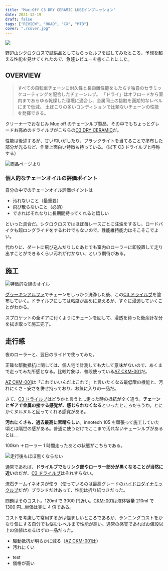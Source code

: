 ```yaml
---
title: "Muc-Off C3 DRY CERAMIC LUBEインプレッション"
date: 2021-12-19
draft: false
tags: ["REVIEW", "ROAD", "CX", "MTB"]
cover: "./cover.jpg"
---
```


![ ](./cover.jpg)

野辺山シクロクロスで試供品としてもらったルブを試してみたところ、予想を超える性能を見せてくれたので、急遽レビューを書くことにした。

## OVERVIEW

<LinkBox url="https://www.amazon.co.jp/dp/B07SYYN2J6/" isAmazonLink />

> すべての自転車チェーンに耐久性と長距離性能をもたらす独自のセラミックコーティングを配合したチェーンルブ。
> 「ドライ」はオフロードから室内まであらゆる乾燥した環境に適合し、金属同士の接触を画期的なレベルにまで低減。
> 土ぼこりの多いコンディションで比類ないチェーンの性能を発揮できる。

クリーナーでおなじみ Muc off のチェーンルブ製品、その中でもちょっとグレードお高めのドライルブがこちらの[C3 DRY CERAMIC](https://amzn.to/3GSWcto)だ。

性能は後述するが、甘い匂いがしたり、ブラックライトを当てることで塗布した部分が光るなど、作業上面白い特徴も持っている。（以下 C3 ドライルブと呼称する）

![商品ページより](./sample.jpg)

### 個人的なチェーンオイルの評価ポイント

自分の中でのチェーンオイル評価ポイントは

- 汚れないこと（最重要）
- 飛び散らないこと（必須）
- できればそれなりに長期間持ってくれると嬉しい

といった具合だ。シクロクロスではほぼ毎レースごとに注油をするし、ロードバイクも超ロングライドをするわけでもないので、性能維持能力はそこそこでよい。

代わりに、ダートに飛び込んだりしたあとでも室内のローラーに即設置して走り出すことができるくらい汚れが付かない、という期待がある。

## 施工

![特徴的な緑のオイル](./green.jpg)

[グゥーキンアルファ](https://amzn.to/3p6y1BF)でチェーンをしっかり洗浄した後、この[C3 ドライルブ](https://amzn.to/3GSWcto)を塗布していく。ドライルブにしては粘度が高めに見えるが、すぐに浸透していくことがわかる。

スプロケットの全ギアに付くようにチェーンを回して、浸透を待った後余計な分を拭き取って施工完了。

## 走行感

夜のローラーと、翌日のライドで使ってみた。

正確な駆動抵抗に関しては、個人宅で計測しても大して意味がないので、あくまで走ってみた所感となる。比較対象は、普段使っている[AZ CKM-001](https://amzn.to/3yC0B0N)だ。

<LinkBox url="https://blog.gensobunya.net/post/2021/08/ckm-001/" />

[AZ CKM-001](https://amzn.to/3yC0B0N)は「これでいいんだよこれで」と言いたくなる最低限の機能と、汚れにくさ・安さを併せ持っており、お気に入りの一品だ。

さて、[C3 ドライルブ](https://amzn.to/3GSWcto)はどうかと言うと…走った時の抵抗が全く違う。**チェーンとギアで金属の接する感覚が、感じられなくなる**といったところだろうか。とにかくヌルヌルと回ってくれる感覚がある。

**汚れにくさも、過去最高に素晴らしい**。innotech 105 を頑張って施工していた頃とは隔世の感がある。普通に使うだけでここまで汚れないチェーンルブがあるとは…

100km ＋ローラー 1 時間走ったあとの状態がこちらである。

![走行後もほぼ黒くならない](./after_ride.jpg)

通常であれば、**ドライルブでもリンク部やローラー部分が黒くなることが当然に近い**のだが、[C3 ドライルブ](https://amzn.to/3GSWcto)はそれすらない。

流石チームイネオスが使う（使っているのは最高グレードの[ハイドロダイナミックルブ](https://amzn.to/3FcM4es)だが）ブランドだけあって、性能は折り紙つきだった。

問題はそのコスト。120ml で 3000 円近い。[CKM-001](https://amzn.to/3yC0B0N)は液体容量 210ml で 1300 円…単価は実に 4 倍である。

コストを考慮して常用するかは悩ましいところであるが、ランニングコストをかなり気にする自分でも悩むレベルまで性能が高い。通常の感覚であればお値段以上の価値はあるはずの一品だった。

<PositiveBox>

- 駆動抵抗が明らかに減る（[AZ CKM-001](https://amzn.to/3yC0B0N)比）
- 汚れにくい

</PositiveBox>

<NegativeBox>

- test
- 価格が高い

</NegativeBox>

<LinkBox url="https://www.amazon.co.jp/dp/B07SYYN2J6/" isAmazonLink />
